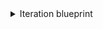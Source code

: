 <details>
<summary>Iteration blueprint</summary>

```json showLineNumbers
{
  "identifier": "iteration",
  "title": "Iteration",
  "icon": "AzureDevops",
  "schema": {
    "properties": {
      "name": {
        "title": "Name",
        "type": "string",
        "icon": "Calendar",
        "description": "The name of the iteration"
      },
      "path": {
        "title": "Path",
        "type": "string",
        "icon": "AzureDevops",
        "description": "The hierarchical path of the iteration"
      },
      "startDate": {
        "title": "Start Date",
        "type": "string",
        "format": "date-time",
        "icon": "AzureDevops",
        "description": "The start date of the iteration"
      },
      "finishDate": {
        "title": "Finish Date",
        "type": "string",
        "format": "date-time",
        "icon": "AzureDevops",
        "description": "The finish date of the iteration"
      },
      "timeFrame": {
        "title": "Time Frame",
        "type": "string",
        "icon": "Clock",
        "description": "The time frame of the iteration (past, current, future)"
      },
      "link": {
        "title": "Link",
        "type": "string",
        "format": "url",
        "icon": "AzureDevops",
        "description": "Link to the iteration in Azure DevOps"
      }
    },
    "required": []
  },
  "mirrorProperties": {},
  "calculationProperties": {},
  "aggregationProperties": {},
  "relations": {
    "project": {
      "title": "Project",
      "target": "azureDevopsProject",
      "required": true,
      "many": false
    }
  }
}
```

</details>
